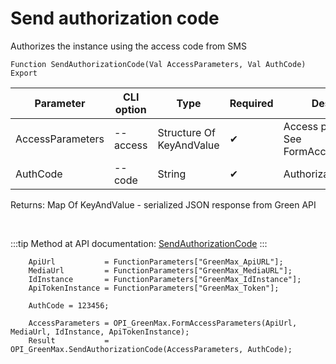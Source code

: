 ﻿---
sidebar_position: 6
description: Send authorization code and other functions to work with Green Max in the Open Integration Package, a free open-source integration library for 1C:Enterprise 8, OneScript and CLI
keywords: [1C, 1С, 1С:Enterprise, 1С:Enterprise 8.3, API, Integration, Services, Exchange, OneScript, CLI, Green Max]
---


# Send authorization code
 Authorizes the instance using the access code from SMS



`Function SendAuthorizationCode(Val AccessParameters, Val AuthCode) Export`

  | Parameter | CLI option | Type | Required | Description |
  |-|-|-|-|-|
  | AccessParameters | --access | Structure Of KeyAndValue | &#x2714; | Access parameters. See FormAccessParameters |
  | AuthCode | --code | String | &#x2714; | Authorization code |

  
  Returns:  Map Of KeyAndValue - serialized JSON response from Green API

<br/>

:::tip
Method at API documentation: [SendAuthorizationCode](https://green-api.com/v3/docs/api/account/SendAuthorizationCode/)
:::
<br/>


```bsl title="1C:Enterprise/OneScript code example"
    ApiUrl           = FunctionParameters["GreenMax_ApiURL"];
    MediaUrl         = FunctionParameters["GreenMax_MediaURL"];
    IdInstance       = FunctionParameters["GreenMax_IdInstance"];
    ApiTokenInstance = FunctionParameters["GreenMax_Token"];

    AuthCode = 123456;

    AccessParameters = OPI_GreenMax.FormAccessParameters(ApiUrl, MediaUrl, IdInstance, ApiTokenInstance);
    Result           = OPI_GreenMax.SendAuthorizationCode(AccessParameters, AuthCode);
```
 




